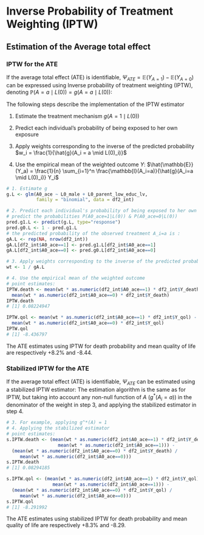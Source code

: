 # Inverse Probability of Treatment Weighting (IPTW) {#chap_iptw}

## Estimation of the Average total effect

### IPTW for the ATE
If the average total effect (ATE) is identifiable, $\Psi_{ATE} = \mathbb{E}(Y_{A=1}) - \mathbb{E}(Y_{A=0})$ can be expressed using Inverse probability of treatment weighting (IPTW), denoting $\mathbb{P}(A=a \mid L(0)) = g(A=a \mid L(0))$:
\begin{equation}
\Psi_{ATE} = \mathbb{E}\left( \frac{\mathbb{I}(A=1)}{g(A=1 \mid L(0))} Y \right) - \mathbb{E}\left( \frac{\mathbb{I}(A=0)}{g(A=0 \mid L(0))} Y \right)
\end{equation}
  
The following steps describe the implementation of the IPTW estimator


1. Estimate the treatment mechanism $g(A=1 \mid L(0))$

2. Predict each individual's probability of being exposed to her own exposure

3. Apply weights corresponding to the inverse of the predicted probability $w_i = \frac{1}{\hat{g}(A_i = a \mid L(0)_i)}$

4. Use the empirical mean of the weighted outcome $Y$: $\hat{\mathbb{E}}(Y_a) = \frac{1}{n} \sum_{i=1}^n \frac{\mathbb{I}(A_i=a)}{\hat{g}(A_i=a \mid L(0)_i)} Y_i$

```r
# 1. Estimate g
g.L <- glm(A0_ace ~ L0_male + L0_parent_low_educ_lv, 
           family = "binomial", data = df2_int)

# 2. Predict each individual's probability of being exposed to her own exposure
# predict the probabilities P(A0_ace=1|L(0)) & P(A0_ace=0|L(0))
pred.g1.L <- predict(g.L, type="response")
pred.g0.L <- 1 - pred.g1.L
# the predicted probability of the observed treatment A_i=a is :
gA.L <- rep(NA, nrow(df2_int))
gA.L[df2_int$A0_ace==1] <- pred.g1.L[df2_int$A0_ace==1]
gA.L[df2_int$A0_ace==0] <- pred.g0.L[df2_int$A0_ace==0]

# 3. Apply weights corresponding to the inverse of the predicted probability
wt <- 1 / gA.L

# 4. Use the empirical mean of the weighted outcome
# point estimates:
IPTW.death <- mean(wt * as.numeric(df2_int$A0_ace==1) * df2_int$Y_death) -
  mean(wt * as.numeric(df2_int$A0_ace==0) * df2_int$Y_death)
IPTW.death
# [1] 0.08224947

IPTW.qol <- mean(wt * as.numeric(df2_int$A0_ace==1) * df2_int$Y_qol) -
  mean(wt * as.numeric(df2_int$A0_ace==0) * df2_int$Y_qol)
IPTW.qol
# [1] -8.436797
```

The ATE estimates using IPTW for death probability and mean quality of life are respectively +8.2\% and -8.44.

### Stabilized IPTW for the ATE
If the average total effect (ATE) is identifiable, $\Psi_{ATE}$ can be estimated using a stabilized IPTW estimator:
\begin{equation}
\hat{\mathbb{E}}(Y_1) - \hat{\mathbb{E}}(Y_0) =  \frac{\frac{1}{n} \sum_{i=1}^n \frac{\mathbb{I}(A_i=1)\hat{g}^*(A_i=1)}{\hat{g}(A_i=1 \mid L(0)_i)} Y_i}{ \frac{1}{n} \sum_{i=1}^n \frac{\mathbb{I}(A_i=1)\hat{g}^*(A_i=1)}{\hat{g}(A_i=1 \mid L(0)_i)}} - \frac{\frac{1}{n} \sum_{i=1}^n \frac{\mathbb{I}(A_i=0)\hat{g}^*(A_i=0)}{\hat{g}(A_i=0 \mid L(0)_i)} Y_i}{ \frac{1}{n} \sum_{i=1}^n \frac{\mathbb{I}(A_i=0)\hat{g}^*(A_i=0)}{\hat{g}(A_i=0 \mid L(0)_i)}}
\end{equation}
The estimation algorithm is the same as for IPTW, but taking into account any non-null function of $A$ ($g^*(A_i=a)$) in the denominator of the weight in step 3, and applying the stabilized estimator in step 4.

```r
# 3. For example, applying g^*(A) = 1
# 4. Applying the stabilized estimator
# point estimates:
s.IPTW.death <- (mean(wt * as.numeric(df2_int$A0_ace==1) * df2_int$Y_death) /
                   mean(wt * as.numeric(df2_int$A0_ace==1))) -
  (mean(wt * as.numeric(df2_int$A0_ace==0) * df2_int$Y_death) /
     mean(wt * as.numeric(df2_int$A0_ace==0)))
s.IPTW.death
# [1] 0.08294185

s.IPTW.qol <- (mean(wt * as.numeric(df2_int$A0_ace==1) * df2_int$Y_qol) /
                 mean(wt * as.numeric(df2_int$A0_ace==1))) -
  (mean(wt * as.numeric(df2_int$A0_ace==0) * df2_int$Y_qol) /
     mean(wt * as.numeric(df2_int$A0_ace==0)))
s.IPTW.qol
# [1] -8.291992
```

The ATE estimates using stabilized IPTW for death probability and mean quality of life are respectively +8.3\% and -8.29.
